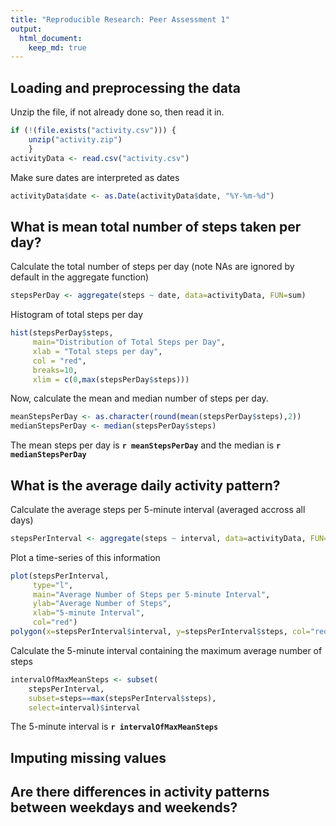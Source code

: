 ```yaml
---
title: "Reproducible Research: Peer Assessment 1"
output: 
  html_document:
    keep_md: true
---
```



## Loading and preprocessing the data
Unzip the file, if not already done so, then read it in.
```r
if (!(file.exists("activity.csv"))) { 
    unzip("activity.zip")
    }
activityData <- read.csv("activity.csv")
```

Make sure dates are interpreted as dates
```r
activityData$date <- as.Date(activityData$date, "%Y-%m-%d")
```

## What is mean total number of steps taken per day?
Calculate the total number of steps per day (note NAs are ignored by default in the aggregate function)
```r
stepsPerDay <- aggregate(steps ~ date, data=activityData, FUN=sum)
```

Histogram of total steps per day
```r
hist(stepsPerDay$steps, 
     main="Distribution of Total Steps per Day", 
     xlab = "Total steps per day", 
     col = "red", 
     breaks=10, 
     xlim = c(0,max(stepsPerDay$steps)))
```

Now, calculate the mean and median number of steps per day.
```r
meanStepsPerDay <- as.character(round(mean(stepsPerDay$steps),2))
medianStepsPerDay <- median(stepsPerDay$steps)
```
The mean steps per day is **`r meanStepsPerDay`** and the median is **`r medianStepsPerDay`**

## What is the average daily activity pattern?
Calculate the average steps per 5-minute interval (averaged accross all days)
```r
stepsPerInterval <- aggregate(steps ~ interval, data=activityData, FUN=mean)
```
Plot a time-series of this information
```r
plot(stepsPerInterval, 
     type="l", 
     main="Average Number of Steps per 5-minute Interval",
     ylab="Average Number of Steps", 
     xlab="5-minute Interval", 
     col="red")
polygon(x=stepsPerInterval$interval, y=stepsPerInterval$steps, col="red")
```
Calculate the 5-minute interval containing the maximum average number of steps
```r
intervalOfMaxMeanSteps <- subset(
    stepsPerInterval, 
    subset=steps==max(stepsPerInterval$steps), 
    select=interval)$interval
```
The 5-minute interval is **`r intervalOfMaxMeanSteps`**

## Imputing missing values



## Are there differences in activity patterns between weekdays and weekends?
